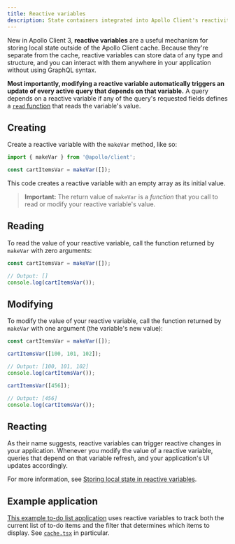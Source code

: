 ```yaml
---
title: Reactive variables
description: State containers integrated into Apollo Client's reactivity model
---
```


New in Apollo Client 3, **reactive variables** are a useful mechanism for storing local state outside of the Apollo Client cache. Because they're separate from the cache, reactive variables can store data of any type and structure, and you can interact with them anywhere in your application without using GraphQL syntax.

**Most importantly, modifying a reactive variable automatically triggers an update of every active query that depends on that variable.** A query depends on a reactive variable if any of the query's requested fields defines a [`read` function](../caching/cache-field-behavior/#the-read-function) that reads the variable's value.

## Creating

Create a reactive variable with the `makeVar` method, like so:

```js
import { makeVar } from '@apollo/client';

const cartItemsVar = makeVar([]);
```

This code creates a reactive variable with an empty array as its initial value. 

> **Important:** The return value of `makeVar` is a _function_ that you call to read or modify your reactive variable's value.

## Reading

To read the value of your reactive variable, call the function returned by `makeVar` with zero arguments:

```js
const cartItemsVar = makeVar([]);

// Output: []
console.log(cartItemsVar());
```

## Modifying

To modify the value of your reactive variable, call the function returned by `makeVar` with one argument (the variable's new value):

```js
const cartItemsVar = makeVar([]);

cartItemsVar([100, 101, 102]);

// Output: [100, 101, 102]
console.log(cartItemsVar());

cartItemsVar([456]);

// Output: [456]
console.log(cartItemsVar());
```

## Reacting

As their name suggests, reactive variables can trigger reactive changes in your application. Whenever you modify the value of a reactive variable, queries that depend on that variable refresh, and your application's UI updates accordingly.

For more information, see [Storing local state in reactive variables](./managing-state-with-field-policies/#storing-local-state-in-reactive-variables).

## Example application

[This example to-do list application](https://github.com/apollographql/ac3-state-management-examples/tree/master/apollo-local-state) uses reactive variables to track both the current list of to-do items and the filter that determines which items to display. See [`cache.tsx`](https://github.com/apollographql/ac3-state-management-examples/blob/master/apollo-local-state/src/cache.tsx) in particular.
